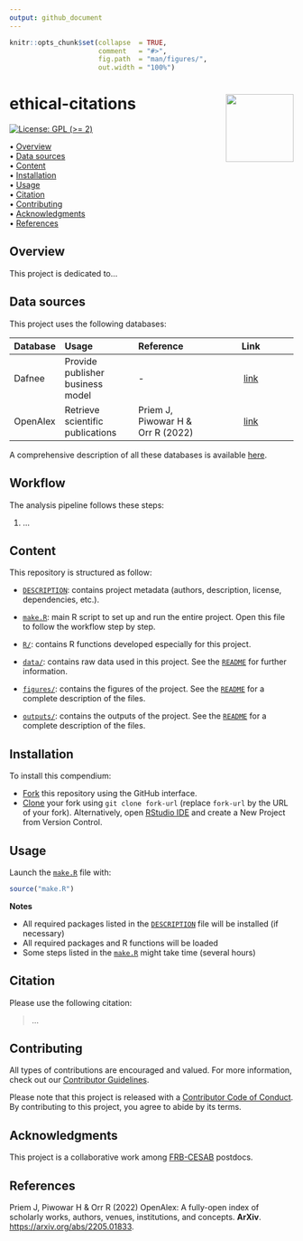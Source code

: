 ```yaml
---
output: github_document
---
```


<!-- README.md is generated from README.Rmd. Please edit that file -->


```r
knitr::opts_chunk$set(collapse  = TRUE,
                      comment   = "#>",
                      fig.path  = "man/figures/",
                      out.width = "100%")
```



ethical-citations <img src="https://raw.githubusercontent.com/FRBCesab/templates/main/logos/compendium-sticker.png" align="right" style="float:right; height:120px;"/>
=========================================================

<!-- badges: start -->
[![License: GPL (>= 2)](https://img.shields.io/badge/License-GPL%20%28%3E%3D%202%29-blue.svg)](https://choosealicense.com/licenses/gpl-2.0/)
<!-- badges: end -->



<p align="left">
  • <a href="#overview">Overview</a><br>
  • <a href="#data-sources">Data sources</a><br>
  • <a href="#content">Content</a><br>
  • <a href="#installation">Installation</a><br>
  • <a href="#usage">Usage</a><br>
  • <a href="#citation">Citation</a><br>
  • <a href="#contributing">Contributing</a><br>
  • <a href="#acknowledgments">Acknowledgments</a><br>
  • <a href="#references">References</a>
</p>



## Overview

This project is dedicated to...



## Data sources

This project uses the following databases:


| Database   | Usage                            | Reference                         | Link                                      |
| :--------- | :------------------------------- | :-------------------------------- | :---------------------------------------: |
| Dafnee     | Provide publisher business model | -                                 | [link](https://dafnee.isem-evolution.fr/) |
| OpenAlex   | Retrieve scientific publications | Priem J, Piwowar H & Orr R (2022) | [link](https://openalex.org/)             |

A comprehensive description of all these databases is available [here](https://github.com/frbcesab/ethical-citations/blob/main/data/README.md).


## Workflow

The analysis pipeline follows these steps:

1. ...


## Content

This repository is structured as follow:

- [`DESCRIPTION`](https://github.com/frbcesab/ethical-citations/blob/main/DESCRIPTION): contains project metadata (authors, description, license, dependencies, etc.).

- [`make.R`](https://github.com/frbcesab/ethical-citations/blob/main/make.R): main R script to set up and run the entire project. Open this file to follow the workflow step by step.

- [`R/`](https://github.com/frbcesab/ethical-citations/blob/main/R): contains R functions developed especially for this project.

- [`data/`](https://github.com/frbcesab/ethical-citations/blob/main/data): contains raw data used in this project. See the [`README`](https://github.com/frbcesab/ethical-citations/blob/main/data/README.md) for further information.

- [`figures/`](https://github.com/frbcesab/ethical-citations/blob/main/figures): contains the figures of the project. See the [`README`](https://github.com/frbcesab/ethical-citations/blob/main/figures/README.md) for a complete description of the files.

- [`outputs/`](https://github.com/frbcesab/ethical-citations/blob/main/outputs): contains the outputs of the project. See the [`README`](https://github.com/frbcesab/ethical-citations/blob/main/outputs/README.md) for a complete description of the files.



## Installation

To install this compendium:

- [Fork](https://docs.github.com/en/get-started/quickstart/contributing-to-projects) 
this repository using the GitHub interface.
- [Clone](https://docs.github.com/en/repositories/creating-and-managing-repositories/cloning-a-repository) 
your fork using `git clone fork-url` (replace `fork-url` by the URL of your fork). 
Alternatively, open [RStudio IDE](https://posit.co/products/open-source/rstudio/) 
and create a New Project from Version Control.



## Usage

Launch the [`make.R`](https://github.com/frbcesab/ethical-citations/tree/main/make.R)
file with:

```r
source("make.R")
```

**Notes**

- All required packages listed in the [`DESCRIPTION`](https://github.com/frbcesab/ethical-citations/blob/main/DESCRIPTION) file will be installed (if necessary)
- All required packages and R functions will be loaded
- Some steps listed in the [`make.R`](https://github.com/frbcesab/ethical-citations/blob/main/make.R) might take time (several hours)




## Citation

Please use the following citation: 

> ...




## Contributing

All types of contributions are encouraged and valued. For more information, 
check out our [Contributor Guidelines](https://github.com/frbcesab/ethical-citations/blob/main/CONTRIBUTING.md).

Please note that this project is released with a 
[Contributor Code of Conduct](https://contributor-covenant.org/version/2/1/CODE_OF_CONDUCT.html). 
By contributing to this project, you agree to abide by its terms.



## Acknowledgments

This project is a collaborative work among [FRB-CESAB](https://www.fondationbiodiversite.fr/en/about-the-foundation/le-cesab/) postdocs.



## References

Priem J, Piwowar H & Orr R (2022) OpenAlex: A fully-open index of scholarly works, authors, venues, institutions, and concepts. **ArXiv**. <https://arxiv.org/abs/2205.01833>.
